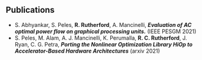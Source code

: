 
::: {.content-hidden when-format="html"}

# Publications

- S. Abhyankar, S. Peles, **R. Rutherford**, A. Mancinelli, **_Evaluation of AC optimal power flow on graphical processing units._** (IEEE PESGM 2021)
- S. Peles, M. Alam, A. J. Mancinelli, K. Perumalla, **R. C. Rutherford**, J. Ryan, C. G. Petra, **_Porting the Nonlinear Optimization Library HiOp to Accelerator-Based Hardware Architectures_** (arxiv 2021)

:::
